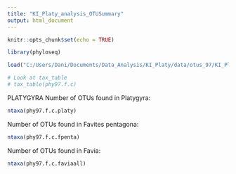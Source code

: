 ```yaml
---
title: "KI_Platy_analysis_OTUSummary"
output: html_document
---
```


```r
knitr::opts_chunk$set(echo = TRUE)

library(phyloseq)

load("C:/Users/Dani/Documents/Data_Analysis/KI_Platy/data/otus_97/KI_Platy_f_grouped.RData")

# Look at tax_table
# tax_table(phy97.f.c)

```

PLATYGYRA
Number of OTUs found in Platygyra:
```r
ntaxa(phy97.f.c.platy)
```

Number of OTUs found in Favites pentagona:
```r
ntaxa(phy97.f.c.fpenta)
```

Number of OTUs found in Favia:
```r
ntaxa(phy97.f.c.faviaall)
```